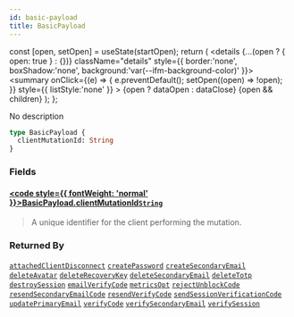 ```yaml
---
id: basic-payload
title: BasicPayload
---
```









  const [open, setOpen] = useState(startOpen);
  return (
    <details {...(open ? { open: true } : {})} className="details" style={{ border:'none', boxShadow:'none', background:'var(--ifm-background-color)' }}>
      <summary
        onClick={(e) => {
          e.preventDefault();
          setOpen((open) => !open);
        }}
        style={{ listStyle:'none' }}
      >
      {open ? dataOpen : dataClose}
      </summary>
      {open && children}
    </details>
  );
};








No description


```graphql
type BasicPayload {
  clientMutationId: String
}
```




### Fields

#### [<code style={{ fontWeight: 'normal' }}>BasicPayload.<b>clientMutationId</b></code>](#)<Bullet />[`String`](/gql-api/types/scalars/string) <Badge class="badge badge--secondary" text="scalar"/> 
> 
> 
> A unique identifier for the client performing the mutation.
> 





### Returned By

[`attachedClientDisconnect`](/gql-api/api/mutations/attached-client-disconnect)  <Badge class="badge badge--secondary" text="mutation"/><Bullet />[`createPassword`](/gql-api/api/mutations/create-password)  <Badge class="badge badge--secondary" text="mutation"/><Bullet />[`createSecondaryEmail`](/gql-api/api/mutations/create-secondary-email)  <Badge class="badge badge--secondary" text="mutation"/><Bullet />[`deleteAvatar`](/gql-api/api/mutations/delete-avatar)  <Badge class="badge badge--secondary" text="mutation"/><Bullet />[`deleteRecoveryKey`](/gql-api/api/mutations/delete-recovery-key)  <Badge class="badge badge--secondary" text="mutation"/><Bullet />[`deleteSecondaryEmail`](/gql-api/api/mutations/delete-secondary-email)  <Badge class="badge badge--secondary" text="mutation"/><Bullet />[`deleteTotp`](/gql-api/api/mutations/delete-totp)  <Badge class="badge badge--secondary" text="mutation"/><Bullet />[`destroySession`](/gql-api/api/mutations/destroy-session)  <Badge class="badge badge--secondary" text="mutation"/><Bullet />[`emailVerifyCode`](/gql-api/api/mutations/email-verify-code)  <Badge class="badge badge--secondary" text="mutation"/><Bullet />[`metricsOpt`](/gql-api/api/mutations/metrics-opt)  <Badge class="badge badge--secondary" text="mutation"/><Bullet />[`rejectUnblockCode`](/gql-api/api/mutations/reject-unblock-code)  <Badge class="badge badge--secondary" text="mutation"/><Bullet />[`resendSecondaryEmailCode`](/gql-api/api/mutations/resend-secondary-email-code)  <Badge class="badge badge--secondary" text="mutation"/><Bullet />[`resendVerifyCode`](/gql-api/api/mutations/resend-verify-code)  <Badge class="badge badge--secondary" text="mutation"/><Bullet />[`sendSessionVerificationCode`](/gql-api/api/mutations/send-session-verification-code)  <Badge class="badge badge--secondary" text="mutation"/><Bullet />[`updatePrimaryEmail`](/gql-api/api/mutations/update-primary-email)  <Badge class="badge badge--secondary" text="mutation"/><Bullet />[`verifyCode`](/gql-api/api/mutations/verify-code)  <Badge class="badge badge--secondary" text="mutation"/><Bullet />[`verifySecondaryEmail`](/gql-api/api/mutations/verify-secondary-email)  <Badge class="badge badge--secondary" text="mutation"/><Bullet />[`verifySession`](/gql-api/api/mutations/verify-session)  <Badge class="badge badge--secondary" text="mutation"/>


